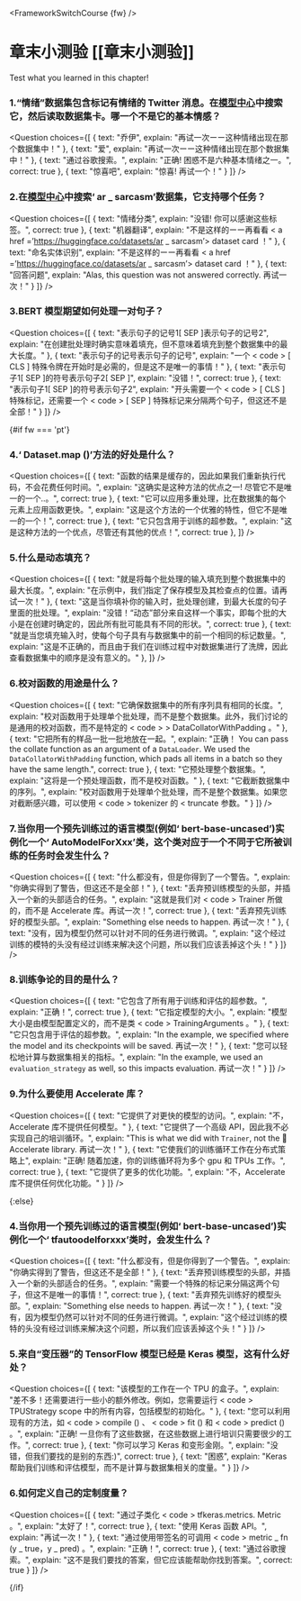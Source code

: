 <FrameworkSwitchCourse {fw} />

<!-- DISABLE-FRONTMATTER-SECTIONS -->

# 章末小测验 [[章末小测验]]

<CourseFloatingBanner
    chapter={3}
    classNames="absolute z-10 right-0 top-0"
/>

Test what you learned in this chapter!

### 1.“情绪”数据集包含标记有情绪的 Twitter 消息。在[模型中心](https://huggingface.co/datasets)中搜索它，然后读取数据集卡。哪一个不是它的基本情感？
<Question
	choices={[
		{
			text: "乔伊",
			explain: "再试一次ーー这种情绪出现在那个数据集中！"
		},
		{
			text: "爱",
			explain: "再试一次ーー这种情绪出现在那个数据集中！"
		},
		{
			text: "通过谷歌搜索。",
			explain: "正确! 困惑不是六种基本情绪之一。",
            correct: true
		},
        {
			text: "惊喜吧",
			explain: "惊喜! 再试一个！"
		}
	]}
/>

### 2.在[模型中心](https://huggingface.co/datasets)中搜索‘ ar _ sarcasm’数据集，它支持哪个任务？
<Question
	choices={[
		{
			text: "情绪分类",
			explain: "没错! 你可以感谢这些标签。",
            correct: true
		},
		{
			text: "机器翻译",
			explain: "不是这样的ーー再看看 < a href =’https://huggingface.co/datasets/ar _ sarcasm’> dataset card </a > ！"
		},
		{
			text: "命名实体识别",
			explain: "不是这样的ーー再看看 < a href =’https://huggingface.co/datasets/ar _ sarcasm’> dataset card </a > ！"
		},
        {
			text: "回答问题",
			explain: "Alas, this question was not answered correctly. 再试一次！"
		}
	]}
/>

### 3.BERT 模型期望如何处理一对句子？
<Question
	choices={[
		{
			text: "表示句子的记号1[ SEP ]表示句子的记号2",
			explain: "在创建批处理时确实意味着填充，但不意味着填充到整个数据集中的最大长度。"
		},
		{
			text: "表示句子的记号表示句子的记号",
			explain: "一个 < code > [ CLS ] </code > 特殊令牌在开始时是必需的，但是这不是唯一的事情！"
		},
		{
			text: "表示句子1[ SEP ]的符号表示句子2[ SEP ]",
			explain: "没错！",
            correct: true
		},
        {
			text: "表示句子1[ SEP ]的符号表示句子2",
			explain: "开头需要一个 < code > [ CLS ] </code > 特殊标记，还需要一个 < code > [ SEP ] </code > 特殊标记来分隔两个句子，但这还不是全部！"
		}
	]}
/>

{#if fw === 'pt'}
### 4.‘ Dataset.map ()’方法的好处是什么？
<Question
	choices={[
		{
			text: "函数的结果是缓存的，因此如果我们重新执行代码，不会花费任何时间。",
			explain: "这确实是这种方法的优点之一! 尽管它不是唯一的一个..。",
            correct: true
		},
		{
			text: "它可以应用多重处理，比在数据集的每个元素上应用函数更快。",
			explain: "这是这个方法的一个优雅的特性，但它不是唯一的一个！",
            correct: true
		},
		{
			text: "它只包含用于训练的超参数。",
			explain: "这是这种方法的一个优点，尽管还有其他的优点！",
            correct: true
		},
	]}
/>

### 5.什么是动态填充？
<Question
	choices={[
		{
			text: "就是将每个批处理的输入填充到整个数据集中的最大长度。",
			explain: "在示例中，我们指定了保存模型及其检查点的位置。请再试一次！"
		},
		{
			text: "这是当你填补你的输入时，批处理创建，到最大长度的句子里面的批处理。",
			explain: "没错！“动态”部分来自这样一个事实，即每个批的大小是在创建时确定的，因此所有批可能具有不同的形状。",
            correct: true
		},
		{
			text: "就是当您填充输入时，使每个句子具有与数据集中的前一个相同的标记数量。",
			explain: "这是不正确的，而且由于我们在训练过程中对数据集进行了洗牌，因此查看数据集中的顺序是没有意义的。"
		},
	]}
/>

### 6.校对函数的用途是什么？
<Question
	choices={[
		{
			text: "它确保数据集中的所有序列具有相同的长度。",
			explain: "校对函数用于处理单个批处理，而不是整个数据集。此外，我们讨论的是通用的校对函数，而不是特定的 < code > > DataCollatorWithPadding </code > 。"
		},
		{
			text: "它把所有的样品一批一批地放在一起。",
			explain: "正确！ You can pass the collate function as an argument of a <code>DataLoader</code>. We used the <code>DataCollatorWithPadding</code> function, which pads all items in a batch so they have the same length.",
            correct: true
		},
		{
			text: "它预处理整个数据集。",
			explain: "这将是一个预处理函数，而不是校对函数。"
		},
        {
			text: "它截断数据集中的序列。",
			explain: "校对函数用于处理单个批处理，而不是整个数据集。如果您对截断感兴趣，可以使用 < code > tokenizer </code > 的 < truncate </code > 参数。"
		}
	]}
/>

### 7.当你用一个预先训练过的语言模型(例如‘ bert-base-uncased’)实例化一个‘ AutoModelForXxx’类，这个类对应于一个不同于它所被训练的任务时会发生什么？
<Question
	choices={[
		{
			text: "什么都没有，但是你得到了一个警告。",
			explain: "你确实得到了警告，但这还不是全部！"
		},
		{
			text: "丢弃预训练模型的头部，并插入一个新的头部适合的任务。",
			explain: "这就是我们对 < code > Trainer </code > 所做的，而不是 Accelerate 库。再试一次！",
            correct: true
		},
		{
			text: "丢弃预先训练好的模型头部。",
			explain: "Something else needs to happen. 再试一次！"
		},
        {
			text: "没有，因为模型仍然可以针对不同的任务进行微调。",
			explain: "这个经过训练的模特的头没有经过训练来解决这个问题，所以我们应该丢掉这个头！"
		}
	]}
/>

### 8.训练争论的目的是什么？
<Question
	choices={[
		{
			text: "它包含了所有用于训练和评估的超参数。",
			explain: "正确！",
            correct: true
		},
		{
			text: "它指定模型的大小。",
			explain: "模型大小是由模型配置定义的，而不是类 < code > TrainingArguments </code > 。"
		},
		{
			text: "它只包含用于评估的超参数。",
			explain: "In the example, we specified where the model and its checkpoints will be saved. 再试一次！"
		},
        {
			text: "您可以轻松地计算与数据集相关的指标。",
			explain: "In the example, we used an <code>evaluation_strategy</code> as well, so this impacts evaluation. 再试一次！"
		}
	]}
/>

### 9.为什么要使用 Accelerate 库？
<Question
	choices={[
		{
			text: "它提供了对更快的模型的访问。",
			explain: "不，Accelerate 库不提供任何模型。"
		},
		{
			text: "它提供了一个高级 API，因此我不必实现自己的培训循环。",
			explain: "This is what we did with <code>Trainer</code>, not the 🤗 Accelerate library. 再试一次！"
		},
		{
			text: "它使我们的训练循环工作在分布式策略上",
			explain: "正确! 随着加速，你的训练循环将为多个 gpu 和 TPUs 工作。",
            correct: true
		},
        {
			text: "它提供了更多的优化功能。",
			explain: "不，Accelerate 库不提供任何优化功能。"
		}
	]}
/>

{:else}
### 4.当你用一个预先训练过的语言模型(例如‘ bert-base-uncased’)实例化一个‘ tfautoodelforxxx’类时，会发生什么？
<Question
	choices={[
		{
			text: "什么都没有，但是你得到了一个警告。",
			explain: "你确实得到了警告，但这还不是全部！"
		},
		{
			text: "丢弃预训练模型的头部，并插入一个新的头部适合的任务。",
			explain: "需要一个特殊的标记来分隔这两个句子，但这不是唯一的事情！",
            correct: true
		},
		{
			text: "丢弃预先训练好的模型头部。",
			explain: "Something else needs to happen. 再试一次！"
		},
        {
			text: "没有，因为模型仍然可以针对不同的任务进行微调。",
			explain: "这个经过训练的模特的头没有经过训练来解决这个问题，所以我们应该丢掉这个头！"
		}
	]}
/>

### 5.来自“变压器”的 TensorFlow 模型已经是 Keras 模型，这有什么好处？
<Question
	choices={[
		{
			text: "该模型的工作在一个 TPU 的盒子。",
			explain: "差不多！还需要进行一些小的额外修改。例如，您需要运行 < code > TPUStrategy </code > scope 中的所有内容，包括模型的初始化。"
		},
		{
			text: "您可以利用现有的方法，如 < code > compile () </code > 、 < code > fit () </code > 和 < code > predict () </code > 。",
			explain: "正确! 一旦你有了这些数据，在这些数据上进行培训只需要很少的工作。",
            correct: true
		},
		{
			text: "你可以学习 Keras 和变形金刚。",
			explain: "没错，但我们要找的是别的东西:)",
			correct: true
		},
        {
			text: "困惑",
			explain: "Keras 帮助我们训练和评估模型，而不是计算与数据集相关的度量。"
		}
	]}
/>

### 6.如何定义自己的定制度量？
<Question
	choices={[
		{
			text: "通过子类化 < code > tfkeras.metrics. Metric </code > 。",
			explain: "太好了！",
			correct: true
		},
		{
			text: "使用 Keras 函数 API。",
			explain: "再试一次！"
		},
		{
			text: "通过使用带签名的可调用 < code > metric _ fn (y _ true，y _ pred) </code > 。",
			explain: "正确！",
			correct: true
		},
        {
			text: "通过谷歌搜索。",
			explain: "这不是我们要找的答案，但它应该能帮助你找到答案。",
			correct: true
		}
	]}
/>

{/if}